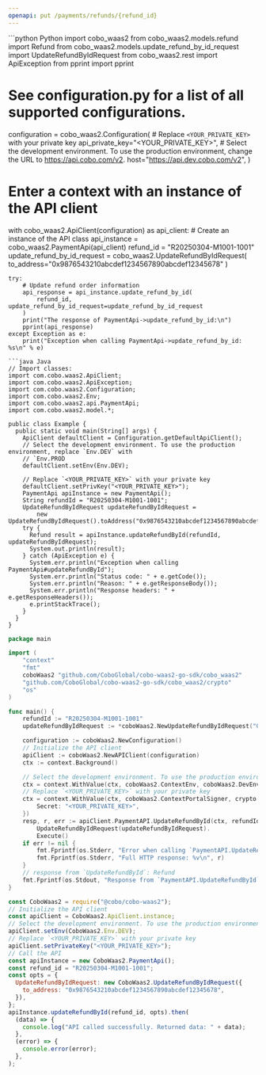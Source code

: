 ```yaml
---
openapi: put /payments/refunds/{refund_id}
---
```


<RequestExample>
```python Python
import cobo_waas2
from cobo_waas2.models.refund import Refund
from cobo_waas2.models.update_refund_by_id_request import UpdateRefundByIdRequest
from cobo_waas2.rest import ApiException
from pprint import pprint

# See configuration.py for a list of all supported configurations.
configuration = cobo_waas2.Configuration(
    # Replace `<YOUR_PRIVATE_KEY>` with your private key
    api_private_key="<YOUR_PRIVATE_KEY>",
    # Select the development environment. To use the production environment, change the URL to https://api.cobo.com/v2.
    host="https://api.dev.cobo.com/v2",
)
# Enter a context with an instance of the API client
with cobo_waas2.ApiClient(configuration) as api_client:
    # Create an instance of the API class
    api_instance = cobo_waas2.PaymentApi(api_client)
    refund_id = "R20250304-M1001-1001"
    update_refund_by_id_request = cobo_waas2.UpdateRefundByIdRequest(
        to_address="0x9876543210abcdef1234567890abcdef12345678"
    )

    try:
        # Update refund order information
        api_response = api_instance.update_refund_by_id(
            refund_id, update_refund_by_id_request=update_refund_by_id_request
        )
        print("The response of PaymentApi->update_refund_by_id:\n")
        pprint(api_response)
    except Exception as e:
        print("Exception when calling PaymentApi->update_refund_by_id: %s\n" % e)

```
```java Java
// Import classes:
import com.cobo.waas2.ApiClient;
import com.cobo.waas2.ApiException;
import com.cobo.waas2.Configuration;
import com.cobo.waas2.Env;
import com.cobo.waas2.api.PaymentApi;
import com.cobo.waas2.model.*;

public class Example {
  public static void main(String[] args) {
    ApiClient defaultClient = Configuration.getDefaultApiClient();
    // Select the development environment. To use the production environment, replace `Env.DEV` with
    // `Env.PROD
    defaultClient.setEnv(Env.DEV);

    // Replace `<YOUR_PRIVATE_KEY>` with your private key
    defaultClient.setPrivKey("<YOUR_PRIVATE_KEY>");
    PaymentApi apiInstance = new PaymentApi();
    String refundId = "R20250304-M1001-1001";
    UpdateRefundByIdRequest updateRefundByIdRequest =
        new UpdateRefundByIdRequest().toAddress("0x9876543210abcdef1234567890abcdef12345678");
    try {
      Refund result = apiInstance.updateRefundById(refundId, updateRefundByIdRequest);
      System.out.println(result);
    } catch (ApiException e) {
      System.err.println("Exception when calling PaymentApi#updateRefundById");
      System.err.println("Status code: " + e.getCode());
      System.err.println("Reason: " + e.getResponseBody());
      System.err.println("Response headers: " + e.getResponseHeaders());
      e.printStackTrace();
    }
  }
}

```
```go Go
package main

import (
	"context"
	"fmt"
	coboWaas2 "github.com/CoboGlobal/cobo-waas2-go-sdk/cobo_waas2"
	"github.com/CoboGlobal/cobo-waas2-go-sdk/cobo_waas2/crypto"
	"os"
)

func main() {
	refundId := "R20250304-M1001-1001"
	updateRefundByIdRequest := *coboWaas2.NewUpdateRefundByIdRequest("0x9876543210abcdef1234567890abcdef12345678")

	configuration := coboWaas2.NewConfiguration()
	// Initialize the API client
	apiClient := coboWaas2.NewAPIClient(configuration)
	ctx := context.Background()

	// Select the development environment. To use the production environment, replace coboWaas2.DevEnv with coboWaas2.ProdEnv
	ctx = context.WithValue(ctx, coboWaas2.ContextEnv, coboWaas2.DevEnv)
	// Replace `<YOUR_PRIVATE_KEY>` with your private key
	ctx = context.WithValue(ctx, coboWaas2.ContextPortalSigner, crypto.Ed25519Signer{
		Secret: "<YOUR_PRIVATE_KEY>",
	})
	resp, r, err := apiClient.PaymentAPI.UpdateRefundById(ctx, refundId).
		UpdateRefundByIdRequest(updateRefundByIdRequest).
		Execute()
	if err != nil {
		fmt.Fprintf(os.Stderr, "Error when calling `PaymentAPI.UpdateRefundById``: %v\n", err)
		fmt.Fprintf(os.Stderr, "Full HTTP response: %v\n", r)
	}
	// response from `UpdateRefundById`: Refund
	fmt.Fprintf(os.Stdout, "Response from `PaymentAPI.UpdateRefundById`: %v\n", resp)
}

```
```javascript JavaScript
const CoboWaas2 = require("@cobo/cobo-waas2");
// Initialize the API client
const apiClient = CoboWaas2.ApiClient.instance;
// Select the development environment. To use the production environment, replace `Env.DEV` with `Env.PROD`
apiClient.setEnv(CoboWaas2.Env.DEV);
// Replace `<YOUR_PRIVATE_KEY>` with your private key
apiClient.setPrivateKey("<YOUR_PRIVATE_KEY>");
// Call the API
const apiInstance = new CoboWaas2.PaymentApi();
const refund_id = "R20250304-M1001-1001";
const opts = {
  UpdateRefundByIdRequest: new CoboWaas2.UpdateRefundByIdRequest({
    to_address: "0x9876543210abcdef1234567890abcdef12345678",
  }),
};
apiInstance.updateRefundById(refund_id, opts).then(
  (data) => {
    console.log("API called successfully. Returned data: " + data);
  },
  (error) => {
    console.error(error);
  },
);

```
</RequestExample>